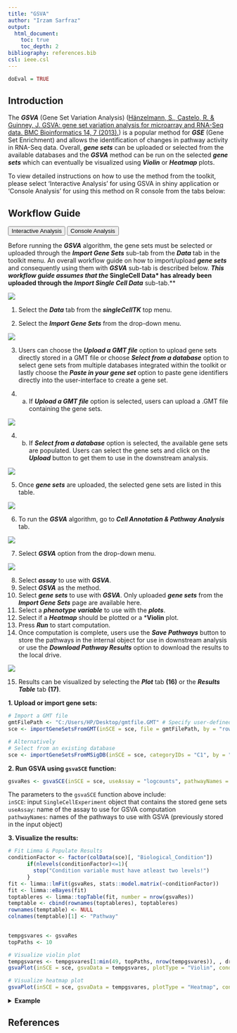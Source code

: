 ```yaml
---
title: "GSVA"
author: "Irzam Sarfraz"
output:
  html_document:
    toc: true
    toc_depth: 2
bibliography: references.bib
csl: ieee.csl
---
```

```r
doEval = TRUE
```
## Introduction
The ***GSVA*** (Gene Set Variation Analysis) ([Hänzelmann, S., Castelo, R. & Guinney, J. GSVA: gene set variation analysis for microarray and RNA-Seq data. BMC Bioinformatics 14, 7 (2013).](https://doi.org/10.1186/1471-2105-14-7)) is a popular method for ***GSE*** (Gene Set Enrichment) and allows the identification of changes in pathway activity
in RNA-Seq data. Overall, ***gene sets*** can be uploaded or selected from the available databases and the ***GSVA*** method can be run on the selected ***gene sets*** which can eventually be visualized using ***Violin*** or ***Heatmap*** plots.

To view detailed instructions on how to use the method from the toolkit, please select 'Interactive Analysis' for using GSVA in shiny application or 'Console Analysis' for using this method on R console from the tabs below:


````{=html}
<head>
<meta name="viewport" content="width=device-width, initial-scale=1">
</head>
<body>
````


## Workflow Guide

````{=html}
<div class="tab">
  <button class="tablinks" onclick="openTab(event, 'interactive')" id="ia-button">Interactive Analysis</button>
  <button class="tablinks" onclick="openTab(event, 'console')" id="console-button">Console Analysis</button>
</div>

<div id="interactive" class="tabcontent">
````

Before running the ***GSVA*** algorithm, the gene sets must be selected or uploaded through the ***Import Gene Sets*** sub-tab from the ***Data*** tab in the toolkit menu. An overall workflow guide on how to import/upload ***gene sets*** and consequently using them with ***GSVA*** sub-tab is described below. ***This workflow guide assumes that the *SingleCell Data* has already been uploaded through the *Import Single Cell Data*** sub-tab.**<br>

![](ui_screenshots/pathway_analysis/capa_1.png)

1. Select the ***Data*** tab from the ***singleCellTK*** top menu.<br>

2. Select the ***Import Gene Sets*** from the drop-down menu.<br>

![](ui_screenshots/pathway_analysis/capa_2.png)

3. Users can choose  the ***Upload a GMT file*** option to upload gene sets directly stored in a GMT file or choose ***Select from a database*** option to select gene sets from multiple databases integrated within the toolkit or lastly choose the ***Paste in your gene set*** option to paste gene identifiers directly into the user-interface to create a gene set.<br>

4. (a) If ***Upload a GMT file*** option is selected, users can upload a .GMT file containing the gene sets. <br>

![](ui_screenshots/pathway_analysis/capa_3.png)

4. (b) If ***Select from a database*** option is selected, the available gene sets are populated. Users can select the gene sets and click on the ***Upload*** button to get them to use in the downstream analysis. <br>

![](ui_screenshots/pathway_analysis/capa_4.png)

5. Once ***gene sets*** are uploaded, the selected gene sets are listed in this table. <br>

![](ui_screenshots/pathway_analysis/capa_5.png)

6. To run the ***GSVA*** algorithm, go to ***Cell Annotation & Pathway Analysis*** tab. <br>

![](ui_screenshots/pathway_analysis/capa_6.png)

7. Select ***GSVA*** option from the drop-down menu. <br>

![](ui_screenshots/pathway_analysis/capa_7.png)

8. Select ***assay*** to use with ***GSVA***. <br>
9. Select ***GSVA*** as the method.
10. Select ***gene sets*** to use with ***GSVA***. Only uploaded ***gene sets*** from the ***Import Gene Sets*** page are available here. <br>
11. Select a ***phenotype variable*** to use with the ***plots***. <br>
12. Select if a ***Heatmap*** should be plotted or a ***Violin** plot. <br>
13. Press ***Run*** to start computation. <br>
14. Once computation is complete, users use the ***Save Pathways*** button to store the pathways in the internal object for use in downstream analysis or use the ***Download Pathway Results*** option to download the results to the local drive. <br>

![](ui_screenshots/pathway_analysis/capa_8.png)

15. Results can be visualized by selecting the ***Plot*** tab **(16)** or the ***Results Table*** tab **(17)**. <br>



````{=html}
</div>
<div id="console" class="tabcontent">
````

**1. Upload or import gene sets:**
```r
# Import a GMT file
gmtFilePath <- "C:/Users/HP/Desktop/gmtfile.GMT" # Specify user-defined location for the GMT file
sce <- importGeneSetsFromGMT(inSCE = sce, file = gmtFilePath, by = "rownames", collectionName = "Collection1")

# Alternatively
# Select from an existing database
sce <- importGeneSetsFromMSigDB(inSCE = sce, categoryIDs = "C1", by = "rownames")
```

**2. Run GSVA using `gsvaSCE` function:**
```r
gsvaRes <- gsvaSCE(inSCE = sce, useAssay = "logcounts", pathwayNames = c("C1"))
```

The parameters to the `gsvaSCE` function above include: <br>
`inSCE`: input `SingleCellExperiment` object that contains the stored gene sets <br>
`useAssay`: name of the assay to use for GSVA computation <br>
`pathwayNames`: names of the pathways to use with GSVA (previously stored in the input object) <br>

**3. Visualize the results:**
```r
# Fit Limma & Populate Results
conditionFactor <- factor(colData(sce)[, "Biological_Condition"])
      if(nlevels(conditionFactor)<=1){
        stop("Condition variable must have atleast two levels!")
      }
fit <- limma::lmFit(gsvaRes, stats::model.matrix(~conditionFactor))
fit <- limma::eBayes(fit)
toptableres <- limma::topTable(fit, number = nrow(gsvaRes))
temptable <- cbind(rownames(toptableres), toptableres)
rownames(temptable) <- NULL
colnames(temptable)[1] <- "Pathway"
     

tempgsvares <- gsvaRes
topPaths <- 10

# Visualize violin plot
tempgsvares <- tempgsvares[1:min(49, topPaths, nrow(tempgsvares)), , drop = FALSE]
gsvaPlot(inSCE = sce, gsvaData = tempgsvares, plotType = "Violin", condition = "Biological_Condition")

# Visualize heatmap plot
gsvaPlot(inSCE = sce, gsvaData = tempgsvares, plotType = "Heatmap", condition = "Biological_Condition")
```

````{=html}
  <details>
  <summary><b>Example</b></summary>
````

```r
  # Load singleCellTK & pbmc3k example data
  library(singleCellTK)
  sce <- importExampleData(dataset = "pbmc3k")
 #hallmark c7,c8
  #runnormalization
  sce <- importGeneSetsFromMSigDB(inSCE = sce, categoryIDs = "C1", by = "rownames")
  sce <- scaterlogNormCounts(inSCE = sce, useAssay = "counts", assayName = "logcounts")
  sce <- seuratFindHVG(inSCE = sce, useAssay = "logcounts")
  sce <- seuratPCA(inSCE = sce, useAssay = "logcounts", reducedDimName = "pca")
  sce <- seuratFindClusters(inSCE = sce, useAssay = "logcounts", useReduction = "pca", resolution = 1.5)
  colData(sce)$Biological_Condition <- colData(sce)$Seurat_louvain_Resolution1.5
  sce <- sce[, 1:200]
  gsvaRes <- gsvaSCE(inSCE = sce, useAssay = "logcounts", pathwayNames = c("C1"))
  
  conditionFactor <- factor(colData(sce)[, "Biological_Condition"])
      if(nlevels(conditionFactor)<=1){
        stop("Condition variable must have atleast two levels!")
      }
fit <- limma::lmFit(gsvaRes, stats::model.matrix(~conditionFactor))
fit <- limma::eBayes(fit)
toptableres <- limma::topTable(fit, number = nrow(gsvaRes))
temptable <- cbind(rownames(toptableres), toptableres)
rownames(temptable) <- NULL
colnames(temptable)[1] <- "Pathway"
     

tempgsvares <- gsvaRes
topPaths <- 10

# Visualize violin plot
tempgsvares <- tempgsvares[1:min(49, topPaths, nrow(tempgsvares)), , drop = FALSE]
gsvaPlot(inSCE = sce, gsvaData = tempgsvares, plotType = "Violin", condition = "Biological_Condition")

# Visualize heatmap plot
gsvaPlot(inSCE = sce, gsvaData = tempgsvares, plotType = "Heatmap", condition = "Biological_Condition")
```

````{=html}
    </details> 
      </div>
<script>
document.getElementById("ia-button").click();
</script>
</body>
````

## References